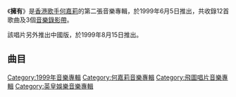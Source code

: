 {{noteTA
|G1=Music
}}
{{Infobox album
| name         = 擁有
| type         = studio
| artist       = [[何嘉莉|何嘉莉]]
| cover        = 何嘉莉 擁有 cover.jpg
| released     = {{Start date|1999|06|05}}
| recorded     = 1999年
| genre        = [[粵語流行音樂|粵語流行音樂]]
| length       = {{Duration|m=45|s=52}}
| label        = [[飛圖唱片|飛圖娛樂]]<br>[[英皇娛樂|英皇娛樂]]
| prev_title   = [[My_Dreams|My Dreams]]
| prev_year    = 1998
| next_title   = [[非份之想|非份之想]]
| next_year    = 1999
}}

《'''擁有'''》是[[香港|香港]][[歌手|歌手]][[何嘉莉|何嘉莉]]的第二張音樂專輯，於1999年6月5日推出，共收錄12首歌曲及3個[[音樂錄影帶|音樂錄影帶]]。

該唱片另外推出中國版，於1999年8月15日推出。

==曲目==
{{tracklist
| headline = CD
| total_length = 45:52

| title1 = 愈錯愈愛(極樂)
| music1 = [[伍仲衡|伍仲衡]]
| lyrics1 = [[鄭雋詠|鄭雋詠]]
| arranger1 = 伍仲衡
| producer1 = 伍仲衡
| longnote1 = 第二主打<br>[[CASH流行曲創作大賽|CASH流行音樂創作大賽]]冠軍歌曲
| length1 = 4:29

| title2 = 錯
| music2 = [[Barry_Chung|Barry Chung]]、[[浩勳|浩勳]]
| lyrics2 = [[因葵|因葵]]
| arranger2 = [[Adrian_Chan|Adrian Chan]]
| producer2 = [[曾加謀|曾加謀]]
| longnote2 = 
| length2 = 3:42

| title3 = 沉睡的戀人
| music3 = [[竹內瑪莉亞|竹內瑪莉亞]]
| lyrics3 = [[周禮茂|周禮茂]]
| arranger3 = [[Billy_Chan|Billy Chan]]
| producer3 = 曾加謀
| longnote3 = 第四主打<br>改編自[[竹內瑪莉亞|竹內瑪莉亞]]的歌曲《[[偽裝/Winter_Lovers|カムフラージュ]]》
| length3 = 4:07

| title4 = The Circle Game
| music4 = [[Joni_Mitchell|Joni Mitchell]]
| lyrics4 = Joni Mitchell
| arranger4 = [[Joey_Tang|Joey Tang]]、[[Davy_Chan|Davy Chan]]、[[孫偉明|孫偉明]]
| producer4 = 曾加謀
| longnote4 = 翻唱Joni Mitchell歌曲
| length4 = 4:20

| title5 = 迷失方向
| music5 = [[徐日勤|徐日勤]]
| lyrics5 = [[李敏_(創作人)|李敏]]
| arranger5 = 徐日勤
| producer5 = 徐日勤
| longnote5 = 第三主打
| length5 = 3:59

| title6 = 擁有
| music6 = [[伍樂城|伍樂城]]
| lyrics6 = [[林夕|林夕]]
| arranger6 = 伍樂城
| producer6 = 伍樂城
| longnote6 = 第一主打
| length6 = 3:46

| title7 = 思緒
| music7 = [[Colleen_Fung|Colleen Fung]]
| lyrics7 = Colleen Fung
| arranger7 = [[刘志远_(香港音乐人)|劉志遠]]
| producer7 = 曾加謀
| longnote7 = 
| length7 = 3:26

| title8 = 下一位
| music8 = 伍樂城
| lyrics8 = 林夕
| arranger8 = 伍樂城
| producer8 = 伍樂城
| longnote8 = 
| length8 = 3:22

| title9 = 為何你這麼喜歡我
| music9 = [[柳重言|柳重言]]
| lyrics9 = 李敏
| arranger9 = 劉志遠
| producer9 = 曾加謀
| longnote9 = 
| length9 = 3:47

| title10 = 小作家
| music10 = [[王慶生|王慶生]]
| lyrics10 = 王慶生
| arranger10 = [[Anthony_Lee|Anthony Lee]]
| producer10 = 曾加謀
| longnote10 = 
| length10 = 4:09

| title11 = 兩種人
| music11 = 伍樂城
| lyrics11 = 林夕
| arranger11 = 伍樂城
| producer11 = 伍樂城
| longnote11 = 
| length11 = 3:15

| title12 = BB保你大
| music12 = [[Cake-K|Cake-K]]、[[Umedy|Umedy]]
| lyrics12 = 王慶生
| arranger12 = [[溫浩傑|溫浩傑]]
| producer12 = 曾加謀
| longnote12 = 動畫《[[BB保你大|BB保你大]]》主題曲
| length12 = 3:23
}}
{{Track listing
| collapsed = 
| headline = VCD
| total_length = 11:58
| title1 = 愈錯愈愛(極樂)
| title2 = 擁有 Power Mix
| title3 = BB保你大
| title4 = Untitled
}}

[[Category:1999年音樂專輯|Category:1999年音樂專輯]]
[[Category:何嘉莉音樂專輯|Category:何嘉莉音樂專輯]]
[[Category:飛圖唱片音樂專輯|Category:飛圖唱片音樂專輯]]
[[Category:英皇娛樂音樂專輯|Category:英皇娛樂音樂專輯]]